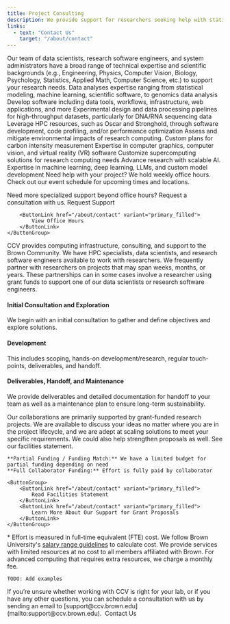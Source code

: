 ```yaml
---
title: Project Consulting
description: We provide support for researchers seeking help with statistical modeling, machine learning, data mining, data visualization, computational biology, high-performance computing, and software engineering.
links:
  - text: "Contact Us"
    target: "/about/contact"
---
```


<ContentSection title="Technical Expertise">
  Our team of data scientists, research software engineers, and system administrators have a broad range of technical expertise and scientific backgrounds (e.g., Engineering, Physics, Computer Vision, Biology, Psychology, Statistics, Applied Math, Computer Science, etc.) to support your research needs.

  <CardGroup>
    <StyledCard title="Data Science" iconName="FaAtom">
      Data analyses expertise ranging from statistical modeling, machine learning, scientific software, to genomics data analysis
    </StyledCard>
    <StyledCard title="Software Engineering" iconName="FaCode">
      Develop software including data tools, workflows, infrastructure, web applications, and more
    </StyledCard>
    <StyledCard title="Computational Biology" iconName="FaDna">
      Experimental design and data processing pipelines for high-throughput datasets, particularly for DNA/RNA sequencing data
    </StyledCard>
    <StyledCard title="High-Performance Computing" iconName="FaRocket">
      Leverage HPC resources, such as Oscar and Stronghold, through software development, code profiling, and/or performance optimization
    </StyledCard>
    <StyledCard title="Software Sustainability" iconName="FaTree">
      Assess and mitigate environmental impacts of research computing. Custom plans for carbon intensity measurement
    </StyledCard>
    <StyledCard title="3D Visualization" iconName="FaCube">
      Expertise in computer graphics, computer vision, and virtual reality (VR) software
    </StyledCard>
    <StyledCard title="Hardware Consultation" iconName="FaCog">
      Customize supercomputing solutions for research computing needs
    </StyledCard>
    <StyledCard title="Artificial Intelligence" iconName="FaRobot" size="xxl">
      Advance research with scalable AI. Expertise in machine learning, deep learning, LLMs, and custom model development
    </StyledCard>
  </CardGroup>
</ContentSection>

<ContentSection title="Office Hours & Support">
  Need help with your project? We hold weekly office hours. Check out our event schedule for upcoming times and locations.

  Need more specialized support beyond office hours? Request a consultation with us.
    <ButtonGroup>
        <ButtonLink href="/about/contact" variant="primary_filled">
            Request Support
        </ButtonLink>

        <ButtonLink href="/about/contact" variant="primary_filled">
            View Office Hours
        </ButtonLink>
    </ButtonGroup>
</ContentSection>

<ContentSection title="Consulting and Collaborations">
  CCV provides computing infrastructure, consulting, and support to the Brown Community. We have HPC specialists, data scientists, and research software engineers available to work with researchers. We frequently partner with researchers on projects that may span weeks, months, or years. These partnerships can in some cases involve a researcher using grant funds to support one of our data scientists or research software engineers.

  #### Initial Consultation and Exploration
  
  We begin with an initial consultation to gather and define objectives and explore solutions. 
  
  #### Development

  This includes scoping, hands-on development/research, regular touch-points, deliverables, and handoff.

  #### Deliverables, Handoff, and Maintenance

  We provide deliverables and detailed documentation for handoff to your team as well as a maintenance plan to ensure long-term sustainability.
</ContentSection>

<ContentSection title="Funding Collaborations">
    Our collaborations are primarily supported by grant-funded research projects. We are available to discuss your ideas no matter where you are in the project lifecycle, and we are adept at scaling solutions to meet your specific requirements. We could also help strengthen proposals as well. See our facilities statement.

    **Partial Funding / Funding Match:** We have a limited budget for partial funding depending on need  
    **Full Collaborator Funding:** Effort is fully paid by collaborator

    <ButtonGroup>
        <ButtonLink href="/about/contact" variant="primary_filled">
            Read Facilities Statement
        </ButtonLink>
        <ButtonLink href="/about/contact" variant="primary_filled">
            Learn More About Our Support for Grant Proposals
        </ButtonLink>
    </ButtonGroup>
</ContentSection>

<ContentSection title="Project Cost Estimation">
    <CardGroup>
        <CostEstimateCard 
          title="Extra Small" 
          time="1-3" 
          units="months" 
          engineers="1" 
          fte="40%"
        />
        <CostEstimateCard 
          title="Small" 
          time="6-8" 
          units="months" 
          engineers="1-2" 
          fte="40%"
        />
        <CostEstimateCard 
          title="Medium" 
          time="1" 
          units="year" 
          engineers="1-2" 
          fte="40%"
        />
        <CostEstimateCard 
          title="Large" 
          time="2+" 
          units="years" 
          engineers="2+" 
          fte="40%"
        />
    </CardGroup>
    * Effort is measured in full-time equivalent (FTE) cost. We follow Brown University's <a href="https://hr.brown.edu/working-brown/compensation/salary-ranges" target="_blank" rel="noopener noreferrer" className="text-keppel-700 focus-visible:ring-2 focus-visible:ring-keppel-600 hover:text-keppel-500 active:text-keppel-600 underline">salary range guidelines</a> to calculate cost.
</ContentSection>

<ContentSection title="Project Estimation Examples">
    We provide services with limited resources at no cost to all members affiliated with Brown. For advanced computing that requires extra resources, we charge a monthly fee.

    TODO: Add examples
</ContentSection>

<ContentSection title="Contact Us">
  If you’re unsure whether working with CCV is right for your lab, or if you have any other questions, you can schedule a consultation with us by sending an email to [support@ccv.brown.edu](mailto:support@ccv.brown.edu). 

  <ButtonLink href="/about/contact" variant="primary_filled">
    Contact Us
  </ButtonLink>
</ContentSection>